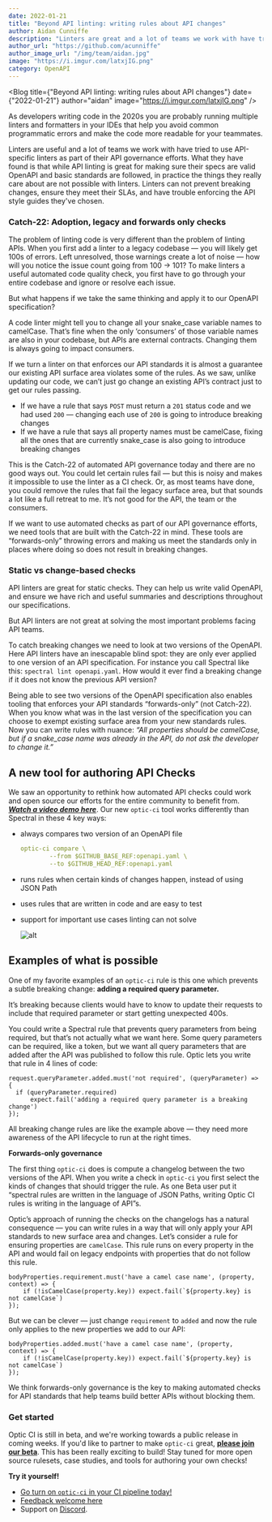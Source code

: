 ```yaml
---
date: 2022-01-21
title: "Beyond API linting: writing rules about API changes"
author: Aidan Cunniffe
description: "Linters are great and a lot of teams we work with have tried to use API-specific linters like Spectral as part of their API governance efforts. What they have found is that while API linting is great for making sure their specs are valid OpenAPI and basic standards are followed, in practice the things they really care about are not possible with linters i.e. preventing breaking changes, making their APIs consistent, and ensuring they meet their SLAs."
author_url: "https://github.com/acunniffe"
author_image_url: "/img/team/aidan.jpg"
image: "https://i.imgur.com/latxjIG.png"
category: OpenAPI
---
```



<Blog title={"Beyond API linting: writing rules about API changes"} date={"2022-01-21"} author="aidan" image="https://i.imgur.com/latxjIG.png" />

As developers writing code in the 2020s you are probably running multiple linters and formatters in your IDEs that help you avoid common programmatic errors and make the code more readable for your teammates.

Linters are useful and a lot of teams we work with have tried to use API-specific linters as part of their API governance efforts. What they have found is that while API linting is great for making sure their specs are valid OpenAPI and basic standards are followed, in practice the things they really care about are not possible with linters. Linters can not prevent breaking changes, ensure they meet their SLAs, and have trouble enforcing the API style guides they've chosen.




### Catch-22: Adoption, legacy and forwards only checks

The problem of linting code is very different than the problem of linting APIs. When you first add a linter to a legacy codebase — you will likely get 100s of errors. Left unresolved, those warnings create a lot of noise — how will you notice the issue count going from 100 → 101? To make linters a useful automated code quality check, you first have to go through your entire codebase and ignore or resolve each issue.

But what happens if we take the same thinking and apply it to our OpenAPI specification?

A code linter might tell you to change all your snake_case variable names to camelCase. That’s fine when the only ‘consumers’ of those variable names are also in your codebase, but APIs are external contracts. Changing them is always going to impact consumers.

If we turn a linter on that enforces our API standards it is almost a guarantee our existing API surface area violates some of the rules. As we saw, unlike updating our code, we can’t just go change an existing API’s contract just to get our rules passing.

- If we have a rule that says `POST` must return a `201` status code and we had used `200`  — changing each use of `200` is going to introduce breaking changes
- If we have a rule that says all property names must be camelCase, fixing all the ones that are currently snake_case is also going to introduce breaking changes

This is the Catch-22 of automated API governance today and there are no good ways out. You could let certain rules fail — but this is noisy and makes it impossible to use the linter as a CI check. Or, as most teams have done, you could remove the rules that fail the legacy surface area, but that sounds a lot like a full retreat to me. It’s not good for the API, the team or the consumers.

If we want to use automated checks as part of our API governance efforts, we need tools that are built with the Catch-22 in mind. These tools are “forwards-only” throwing errors and making us meet the standards only in places where doing so does not result in breaking changes.

### Static vs change-based checks

API linters are great for static checks. They can help us write valid OpenAPI, and ensure we have rich and useful summaries and descriptions throughout our specifications.

But API linters are not great at solving the most important problems facing API teams.

To catch breaking changes we need to look at two versions of the OpenAPI. Here API linters have an inescapable blind spot: they are only ever applied to one version of an API specification. For instance you call Spectral like this: `spectral lint openapi.yaml`. How would it ever find a breaking change if it does not know the previous API version?

Being able to see two versions of the OpenAPI specification also enables tooling that enforces your API standards “forwards-only” (not Catch-22). When you know what was in the last version of the specification you can choose to exempt existing surface area from your new standards rules. Now you can write rules with nuance: *“All properties should be camelCase, but if a snake_case name was already in the API, do not ask the developer to change it.”*

## A new tool for authoring API Checks

We saw an opportunity to rethink how automated API checks could work and open source our efforts for the entire community to benefit from. ***[Watch a video demo here](https://www.loom.com/embed/b6349496ae844606ab7c9dfb7725c785)***. Our new `optic-ci` tool works differently than Spectral in these 4 key ways:

- always compares two version of an OpenAPI file

  ```yaml
  optic-ci compare \
          --from $GITHUB_BASE_REF:openapi.yaml \
          --to $GITHUB_HEAD_REF:openapi.yaml
    ```

- runs rules when certain kinds of changes happen, instead of using JSON Path
- uses rules that are written in code and are easy to test
- support for important use cases linting can not solve

  ![alt](/img/blog-content/compare-optic-ci.png)


## Examples of what is possible

One of my favorite examples of an `optic-ci` rule is this one which prevents a subtle breaking change: **adding a required query parameter.**

It’s breaking because clients would have to know to update their requests to include that required parameter or start getting unexpected 400s.

You could write a Spectral rule that prevents query parameters from being required, but that’s not actually what we want here. Some query parameters can be required, like a token, but we want all query parameters that are added after the API was published to follow this rule. Optic lets you write that rule in 4 lines of code:

```tsx
request.queryParameter.added.must('not required', (queryParameter) => {
  if (queryParameter.required)
      expect.fail('adding a required query parameter is a breaking change')
});
```

All breaking change rules are like the example above — they need more awareness of the API lifecycle to run at the right times.

**Forwards-only governance**

The first thing `optic-ci` does is compute a changelog between the two versions of the API. When you write a check in `optic-ci` you first select the kinds of changes that should trigger the rule. As one Beta user put it “spectral rules are written in the language of JSON Paths, writing Optic CI rules is writing in the language of API”s.

Optic’s approach of running the checks on the changelogs has a natural consequence — you can write rules in a way that will only apply your API standards to new surface area and changes. Let’s consider a rule for ensuring properties are `camelCase`. This rule runs on every property in the API and would fail on legacy endpoints with properties that do not follow this rule.

```tsx
bodyProperties.requirement.must('have a camel case name', (property, context) => {
	if (!isCamelCase(property.key)) expect.fail(`${property.key} is not camelCase`)
});
```

But we can be clever — just change `requirement` to `added` and now the rule only applies to the new properties we add to our API:

```tsx
bodyProperties.added.must('have a camel case name', (property, context) => {
	if (!isCamelCase(property.key)) expect.fail(`${property.key} is not camelCase`)
});
```

We think forwards-only governance is the key to making automated checks for API standards that help teams build better APIs without blocking them.


### Get started

Optic CI is still in beta, and we're working towards a public release in coming weeks. If you'd like to partner to make `optic-ci` great, **[please join our beta](/book-demo)**. This has been really exciting to build! Stay tuned for more open source rulesets, case studies, and tools for authoring your own checks!

**Try it yourself!**

- [Go turn on `optic-ci` in your CI pipeline today!](/blog/catch-breaking-changes-in-prs)
- [Feedback welcome here](https://github.com/opticdev/optic/issues/new?assignees=&labels=optic-ci&template=OPTIC-CI.yml&title=%5BOptic-CI%5D%3A+)
- Support on [Discord](https://discord.useoptic.com).

